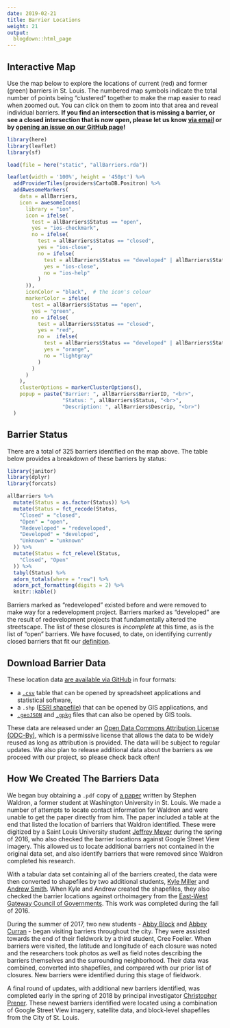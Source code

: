 ```yaml
---
date: 2019-02-21
title: Barrier Locations
weight: 21
output:
  blogdown::html_page
---
```


## Interactive Map
Use the map below to explore the locations of current (red) and former (green) barriers in St. Louis. The numbered map symbols  indicate the total number of points being "clustered" together to make the map easier to read when zoomed out. You can click on them to zoom into that area and reveal individual barriers. **If you find an intersection that is missing a barrier, or see a closed intersection that is now open, please let us know [via email](mailto:chris.prener@slu.edu) or by [opening an issue on our GitHub page](https://github.com/chris-prener/barriers-data/issues)!** 
<p> </p>
```r
library(here)
library(leaflet)
library(sf)

load(file = here("static", "allBarriers.rda"))

leaflet(width = '100%', height = '450pt') %>% 
  addProviderTiles(providers$CartoDB.Positron) %>% 
  addAwesomeMarkers(
    data = allBarriers, 
    icon = awesomeIcons(
      library = "ion",
      icon = ifelse(
        test = allBarriers$Status == "open",
        yes = "ios-checkmark", 
        no = ifelse(
          test = allBarriers$Status == "closed",
          yes = "ios-close",
          no = ifelse(
            test = allBarriers$Status == "developed" | allBarriers$Status == "redeveloped",
            yes = "ios-close",
            no = "ios-help"
          )
      )),
      iconColor = "black",  # the icon's colour
      markerColor = ifelse(
        test = allBarriers$Status == "open",  
        yes = "green",  
        no = ifelse(
          test = allBarriers$Status == "closed",
          yes = "red", 
          no =  ifelse(
            test = allBarriers$Status == "developed" | allBarriers$Status == "redeveloped",
            yes = "orange",
            no = "lightgray"
          )
        ) 
      )
    ),
    clusterOptions = markerClusterOptions(),
    popup = paste("Barrier: ", allBarriers$BarrierID, "<br>",
                  "Status: ", allBarriers$Status, "<br>",
                  "Description: ", allBarriers$Descrip, "<br>")
  )
```
<p> </p>

## Barrier Status
There are a total of 325 barriers identified on the map above. The table below provides a breakdown of these barriers by status:
```r
library(janitor)
library(dplyr)
library(forcats)

allBarriers %>%
  mutate(Status = as.factor(Status)) %>%
  mutate(Status = fct_recode(Status,
    "Closed" = "closed",
    "Open" = "open",
    "Redeveloped" = "redeveloped",
    "Developed" = "developed",
    "Unknown" = "unknown"
  )) %>% 
  mutate(Status = fct_relevel(Status,
    "Closed", "Open"
  )) %>%
  tabyl(Status) %>%
  adorn_totals(where = "row") %>%
  adorn_pct_formatting(digits = 2) %>%
  knitr::kable()
```

Barriers marked as "redeveloped" existed before and were removed to make way for a redevelopment project. Barriers marked as "developed" are the result of redevelopment projects that fundamentally altered the streetscape. The list of these closures is *incomplete* at this time, as is the list of "open" barriers. We have focused, to date, on identifying currently closed barriers that fit our [definition](/background/).

## Download Barrier Data
These location data [are available via GitHub](https://github.com/chris-prener/barriers-data) in four formats: 

* a [`.csv`](https://en.wikipedia.org/wiki/Comma-separated_values) table that can be opened by spreadsheet applications and statistical software, 
* a `.shp` ([ESRI shapefile](https://en.wikipedia.org/wiki/Shapefile)) that can be opened by GIS applications, and 
* [`.geoJSON`](https://en.wikipedia.org/wiki/GeoJSON) and [`.gpkg`](https://en.wikipedia.org/wiki/GeoPackage) files that can also be opened by GIS tools. 

These data are released under an [Open Data Commons Attribution License (ODC-By)](http://opendatacommons.org/licenses/by/1.0/), which is a permissive license that allows the data to be widely reused as long as attribution is provided. The data will be subject to regular updates. We also plan to release additional data about the barriers as we proceed with our project, so please check back often!

## How We Created The Barriers Data
We began buy obtaining a `.pdf` copy of [a paper](https://www.scribd.com/document/31154170/Streets-Not-Through-Analysis-of-the-Blockages-and-Barricades-to-the-St-Louis-Street-Network) written by Stephen Waldron, a former student at Washington University in St. Louis. We made a number of attempts to locate contact information for Waldron and were unable to get the paper directly from him. The paper included a table at the end that listed the location of barriers that Waldron identified. These were digitized by a Saint Louis University student [Jeffrey Meyer](/team) during the spring of 2016, who also checked the barrier locations against Google Street View imagery. This allowed us to locate additional barriers not contained in the original data set, and also identify barriers that were removed since Waldron completed his research.

With a tabular data set containing all of the barriers created, the data were then converted to shapefiles by two additional students, [Kyle Miller](/team) and [Andrew Smith](/team). When Kyle and Andrew created the shapefiles, they also checked the barrier locations against orthoimagery from the [East-West Gateway Council of Governments](http://www.ewgateway.org/research-center/gis-maps/). This work was completed during the fall of 2016.

During the summer of 2017, two new students - [Abby Block](/team) and [Abbey Curran](/team) - began visiting barriers throughout the city. They were assisted towards the end of their fieldwork by a third student, Cree Foeller. When barriers were visited, the latitude and longitude of each closure was noted and the researchers took photos as well as field notes describing the barriers themselves and the surrounding neighborhood. Their data was combined, converted into shapefiles, and compared with our prior list of closures. New barriers were identified during this stage of fieldwork.

A final round of updates, with additional new barriers identified, was completed early in the spring of 2018 by principal investigator [Christopher Prener](/team). These newest barriers identified were located using a combination of Google Street View imagery, satellite data, and block-level shapefiles from the City of St. Louis.
